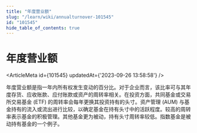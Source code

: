 ```yaml
---
title: "年度营业额"
slug: "/learn/wiki/annualturnover-101545"
id: "101545"
hide_table_of_contents: true
---
```



# 年度营业额

<ArticleMeta id={101545} updatedAt={'2023-09-26 13:58:58'} />
<div className='border-solid border-b border-t-0 my-4 border-[var(--ifm-color-gray-300)]' />

年度营业额是指一年内所有权发生变动的百分比。对于企业而言，该比率可与其年度存货、应收账款、应付账款或资产的周转率相关。在投资方面，共同基金或交易所交易基金 (ETF) 的周转率会每年更换其投资持有的头寸。资产管理 (AUM) 与基金持有的流入或流出进行比较，以确定基金在持有头寸中的活跃程度。较高的周转率表示基金的积极管理。其他基金更为被动，持有头寸周转率较低。指数基金是被动持有基金的一个例子。
